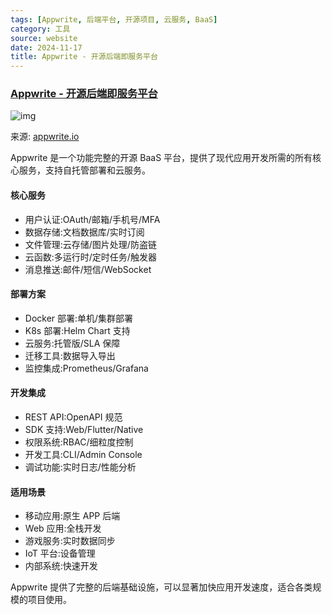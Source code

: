 ```yaml
---
tags: [Appwrite, 后端平台, 开源项目, 云服务, BaaS]
category: 工具
source: website
date: 2024-11-17
title: Appwrite - 开源后端即服务平台
---
```


### [Appwrite - 开源后端即服务平台](https://appwrite.io/)

![img](https://img.mengpeng.tech/i/2024/12/07/6753f79b70f1b.webp)

来源: [appwrite.io](https://appwrite.io/)

Appwrite 是一个功能完整的开源 BaaS 平台，提供了现代应用开发所需的所有核心服务，支持自托管部署和云服务。

#### 核心服务

-   用户认证:OAuth/邮箱/手机号/MFA
-   数据存储:文档数据库/实时订阅
-   文件管理:云存储/图片处理/防盗链
-   云函数:多运行时/定时任务/触发器
-   消息推送:邮件/短信/WebSocket

#### 部署方案

-   Docker 部署:单机/集群部署
-   K8s 部署:Helm Chart 支持
-   云服务:托管版/SLA 保障
-   迁移工具:数据导入导出
-   监控集成:Prometheus/Grafana

#### 开发集成

-   REST API:OpenAPI 规范
-   SDK 支持:Web/Flutter/Native
-   权限系统:RBAC/细粒度控制
-   开发工具:CLI/Admin Console
-   调试功能:实时日志/性能分析

#### 适用场景

-   移动应用:原生 APP 后端
-   Web 应用:全栈开发
-   游戏服务:实时数据同步
-   IoT 平台:设备管理
-   内部系统:快速开发

Appwrite 提供了完整的后端基础设施，可以显著加快应用开发速度，适合各类规模的项目使用。
